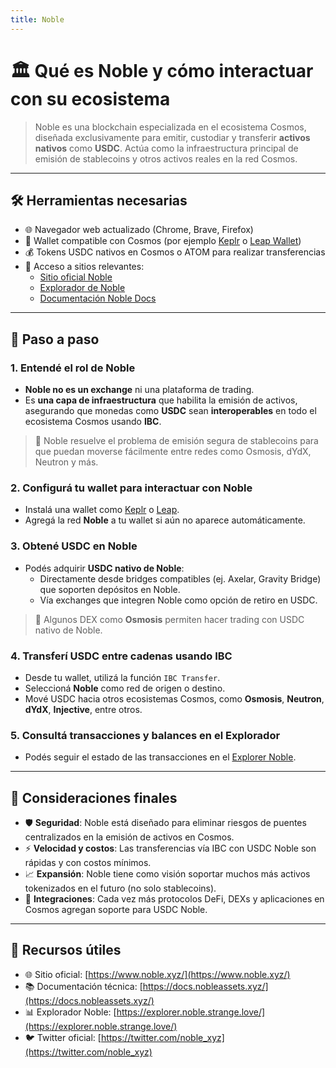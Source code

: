 ```yaml
---
title: Noble
---
```


# 🏛️ Qué es Noble y cómo interactuar con su ecosistema

> Noble es una blockchain especializada en el ecosistema Cosmos, diseñada exclusivamente para emitir, custodiar y transferir **activos nativos** como **USDC**. Actúa como la infraestructura principal de emisión de stablecoins y otros activos reales en la red Cosmos.

---

## 🛠️ Herramientas necesarias

- 🌐 Navegador web actualizado (Chrome, Brave, Firefox)
- 🔐 Wallet compatible con Cosmos (por ejemplo [Keplr](https://www.keplr.app/) o [Leap Wallet](https://www.leapwallet.io/))
- 💰 Tokens USDC nativos en Cosmos o ATOM para realizar transferencias
- 📍 Acceso a sitios relevantes:
  - [Sitio oficial Noble](https://www.noble.xyz/)
  - [Explorador de Noble](https://explorer.noble.strange.love/)
  - [Documentación Noble Docs](https://docs.nobleassets.xyz/)

---

## 🧭 Paso a paso

### 1. Entendé el rol de Noble

- **Noble no es un exchange** ni una plataforma de trading.
- Es **una capa de infraestructura** que habilita la emisión de activos, asegurando que monedas como **USDC** sean **interoperables** en todo el ecosistema Cosmos usando **IBC**.

> 🎯 Noble resuelve el problema de emisión segura de stablecoins para que puedan moverse fácilmente entre redes como Osmosis, dYdX, Neutron y más.

### 2. Configurá tu wallet para interactuar con Noble

- Instalá una wallet como [Keplr](https://www.keplr.app/) o [Leap](https://www.leapwallet.io/).
- Agregá la red **Noble** a tu wallet si aún no aparece automáticamente.

### 3. Obtené USDC en Noble

- Podés adquirir **USDC nativo de Noble**:
  - Directamente desde bridges compatibles (ej. Axelar, Gravity Bridge) que soporten depósitos en Noble.
  - Vía exchanges que integren Noble como opción de retiro en USDC.

> 🔗 Algunos DEX como **Osmosis** permiten hacer trading con USDC nativo de Noble.

### 4. Transferí USDC entre cadenas usando IBC

- Desde tu wallet, utilizá la función `IBC Transfer`.
- Seleccioná **Noble** como red de origen o destino.
- Mové USDC hacia otros ecosistemas Cosmos, como **Osmosis**, **Neutron**, **dYdX**, **Injective**, entre otros.

### 5. Consultá transacciones y balances en el Explorador

- Podés seguir el estado de las transacciones en el [Explorer Noble](https://explorer.noble.strange.love/).

---

## 🧠 Consideraciones finales

- 🛡️ **Seguridad**: Noble está diseñado para eliminar riesgos de puentes centralizados en la emisión de activos en Cosmos.
- ⚡ **Velocidad y costos**: Las transferencias vía IBC con USDC Noble son rápidas y con costos mínimos.
- 📈 **Expansión**: Noble tiene como visión soportar muchos más activos tokenizados en el futuro (no solo stablecoins).
- 🚀 **Integraciones**: Cada vez más protocolos DeFi, DEXs y aplicaciones en Cosmos agregan soporte para USDC Noble.

---

## 🔗 Recursos útiles

- 🌐 Sitio oficial: [https://www.noble.xyz/](https://www.noble.xyz/)
- 📚 Documentación técnica: [https://docs.nobleassets.xyz/](https://docs.nobleassets.xyz/)
- 📊 Explorador Noble: [https://explorer.noble.strange.love/](https://explorer.noble.strange.love/)
- 🐦 Twitter oficial: [https://twitter.com/noble_xyz](https://twitter.com/noble_xyz)

